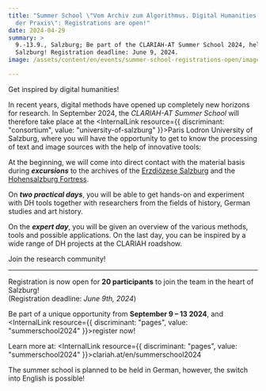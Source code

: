 ```yaml
---
title: "Summer School \"Vom Archiv zum Algorithmus. Digital Humanities in
  der Praxis\": Registrations are open!"
date: 2024-04-29
summary: >
  9.-13.9., Salzburg; Be part of the CLARIAH-AT Summer School 2024, held at PLUS
  Salzburg! Registration deadline: June 9, 2024.
image: /assets/content/en/events/summer-school-registrations-open/image.png

---
```


Get inspired by digital humanities!

In recent years, digital methods have opened up completely new horizons for research. In September 2024, the *CLARIAH-AT Summer School* will therefore take place at the <InternalLink resource={{ discriminant: "consortium", value: "university-of-salzburg" }}>Paris Lodron University of Salzburg</InternalLink>, where you will have the opportunity to get to know the processing of text and image sources with the help of innovative tools:

At the beginning, we will come into direct contact with the material basis during ***excursions*** to the archives of the [Erzdiözese Salzburg](https://eds.at/archiv/home) and the [Hohensalzburg Fortress](https://www.salzburg-burgen.at/de/festung-hohensalzburg/).

On ***two practical days***, you will be able to get hands-on and experiment with DH tools together with researchers from the fields of history, German studies and art history.

On the ***expert day***, you will be given an overview of the various methods, tools and possible applications. On the last day, you can be inspired by a wide range of DH projects at the CLARIAH roadshow.

Join the research community!

***

Registration is now open for **20 participants** to join the team in the heart of Salzburg!\
(Registration deadline: *June 9th, 2024*)

Be part of a unique opportunity from **September 9 – 13 2024**, and <InternalLink resource={{ discriminant: "pages", value: "summerschool2024" }}>register now</InternalLink>!

Learn more at: <InternalLink resource={{ discriminant: "pages", value: "summerschool2024" }}>clariah.at/en/summerschool2024</InternalLink>

The summer school is planned to be held in German, however, the switch into English is possible!
